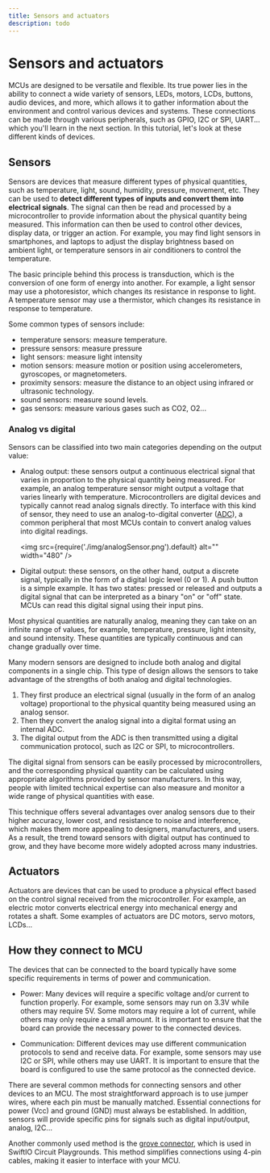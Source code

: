 ```yaml
---
title: Sensors and actuators
description: todo
---
```


# Sensors and actuators


MCUs are designed to be versatile and flexible. Its true power lies in the ability to connect a wide variety of sensors, LEDs, motors, LCDs, buttons, audio devices, and more, which allows it to gather information about the environment and control various devices and systems. These connections can be made through various peripherals, such as GPIO, I2C or SPI, UART... which you'll learn in the next section. In this tutorial, let's look at these different kinds of devices.


## Sensors


Sensors are devices that measure different types of physical quantities, such as temperature, light, sound, humidity, pressure, movement, etc. They can be used to **detect different types of inputs and convert them into electrical signals**. The signal can then be read and processed by a microcontroller to provide information about the physical quantity being measured. This information can then be used to control other devices, display data, or trigger an action. For example, you may find light sensors in smartphones, and laptops to adjust the display brightness based on ambient light, or temperature sensors in air conditioners to control the temperature.

The basic principle behind this process is transduction, which is the conversion of one form of energy into another. For example, a light sensor may use a photoresistor, which changes its resistance in response to light. A temperature sensor may use a thermistor, which changes its resistance in response to temperature.

Some common types of sensors include: 
- temperature sensors: measure temperature.
- pressure sensors: measure pressure
- light sensors: measure light intensity
- motion sensors: measure motion or position using accelerometers, gyroscopes, or magnetometers.
- proximity sensors: measure the distance to an object using infrared or ultrasonic technology.
- sound sensors: measure sound levels.
- gas sensors: measure various gases such as CO2, O2...


### Analog vs digital

Sensors can be classified into two main categories depending on the output value:

* Analog output: these sensors output a continuous electrical signal that varies in proportion to the physical quantity being measured. For example, an analog temperature sensor might output a voltage that varies linearly with temperature. Microcontrollers are digital devices and typically cannot read analog signals directly. To interface with this kind of sensor, they need to use an analog-to-digital converter ([ADC](../modules/potentiometer#what-is-an-analog-signal)), a common peripheral that most MCUs contain to convert analog values into digital readings.

  <img
    src={require('./img/analogSensor.png').default}
    alt="" width="480"
  />

* Digital output: these sensors, on the other hand, output a discrete signal, typically in the form of a digital logic level (0 or 1). A push button is a simple example. It has two states: pressed or released and outputs a digital signal that can be interpreted as a binary "on" or "off" state. MCUs can read this digital signal using their input pins. 



Most physical quantities are naturally analog, meaning they can take on an infinite range of values, for example, temperature, pressure, light intensity, and sound intensity. These quantities are typically continuous and can change gradually over time.

Many modern sensors are designed to include both analog and digital components in a single chip. This type of design allows the sensors to take advantage of the strengths of both analog and digital technologies.

1. They first produce an electrical signal (usually in the form of an analog voltage) proportional to the physical quantity being measured using an analog sensor. 
2. Then they convert the analog signal into a digital format using an internal ADC. 
3. The digital output from the ADC is then transmitted using a digital communication protocol, such as I2C or SPI, to microcontrollers. 

The digital signal from sensors can be easily processed by microcontrollers, and the corresponding physical quantity can be calculated using appropriate algorithms provided by sensor manufacturers. In this way, people with limited technical expertise can also measure and monitor a wide range of physical quantities with ease.

This technique offers several advantages over analog sensors due to their higher accuracy, lower cost, and resistance to noise and interference, which makes them more appealing to designers, manufacturers, and users. As a result, the trend toward sensors with digital output has continued to grow, and they have become more widely adopted across many industries.




## Actuators

Actuators are devices that can be used to produce a physical effect based on the control signal received from the microcontroller. For example, an electric motor converts electrical energy into mechanical energy and rotates a shaft. Some examples of actuators are DC motors, servo motors, LCDs...


## How they connect to MCU

The devices that can be connected to the board typically have some specific requirements in terms of power and communication.

- Power: Many devices will require a specific voltage and/or current to function properly. For example, some sensors may run on 3.3V while others may require 5V. Some motors may require a lot of current, while others may only require a small amount. It is important to ensure that the board can provide the necessary power to the connected devices.

- Communication: Different devices may use different communication protocols to send and receive data. For example, some sensors may use I2C or SPI, while others may use UART. It is important to ensure that the board is configured to use the same protocol as the connected device.

There are several common methods for connecting sensors and other devices to an MCU. The most straightforward approach is to use jumper wires, where each pin must be manually matched. Essential connections for power (Vcc) and ground (GND) must always be established. In addition, sensors will provide specific pins for signals such as digital input/output, analog, I2C...

Another commonly used method is the [grove connector](https://wiki.seeedstudio.com/Grove_System/), which is used in SwiftIO Circuit Playgrounds. This method simplifies connections using 4-pin cables, making it easier to interface with your MCU.
